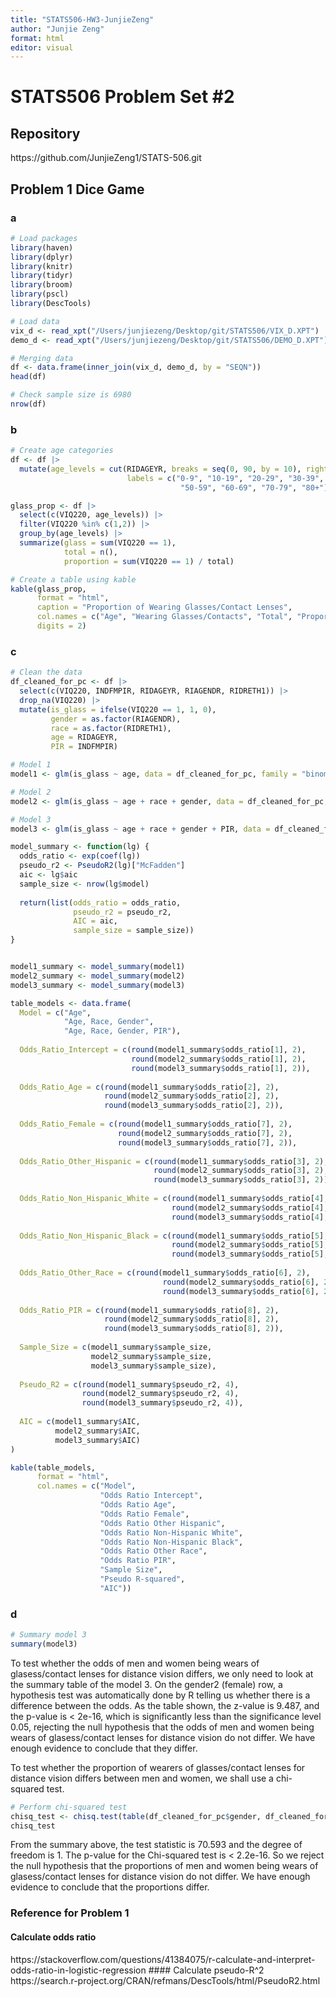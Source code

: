 ```yaml
---
title: "STATS506-HW3-JunjieZeng"
author: "Junjie Zeng"
format: html
editor: visual
---
```

# STATS506 Problem Set #2

## Repository

https://github.com/JunjieZeng1/STATS-506.git

## Problem 1 Dice Game

### a
```r
# Load packages
library(haven)
library(dplyr)
library(knitr)
library(tidyr)
library(broom)
library(pscl)
library(DescTools)
```

```r
# Load data
vix_d <- read_xpt("/Users/junjiezeng/Desktop/git/STATS506/VIX_D.XPT")
demo_d <- read_xpt("/Users/junjiezeng/Desktop/git/STATS506/DEMO_D.XPT")
```

```r
# Merging data
df <- data.frame(inner_join(vix_d, demo_d, by = "SEQN"))
head(df)
```

```r
# Check sample size is 6980
nrow(df)
```

### b
```r
# Create age categories
df <- df |> 
  mutate(age_levels = cut(RIDAGEYR, breaks = seq(0, 90, by = 10), right = FALSE, 
                          labels = c("0-9", "10-19", "20-29", "30-39", "40-49", 
                                      "50-59", "60-69", "70-79", "80+")))
```

```r
glass_prop <- df |> 
  select(c(VIQ220, age_levels)) |> 
  filter(VIQ220 %in% c(1,2)) |> 
  group_by(age_levels) |> 
  summarize(glass = sum(VIQ220 == 1), 
            total = n(), 
            proportion = sum(VIQ220 == 1) / total)
```

```r
# Create a table using kable
kable(glass_prop, 
      format = "html", 
      caption = "Proportion of Wearing Glasses/Contact Lenses", 
      col.names = c("Age", "Wearing Glasses/Contacts", "Total", "Proportion"),
      digits = 2)
```

### c
```r
# Clean the data
df_cleaned_for_pc <- df |> 
  select(c(VIQ220, INDFMPIR, RIDAGEYR, RIAGENDR, RIDRETH1)) |> 
  drop_na(VIQ220) |> 
  mutate(is_glass = ifelse(VIQ220 == 1, 1, 0), 
         gender = as.factor(RIAGENDR), 
         race = as.factor(RIDRETH1), 
         age = RIDAGEYR, 
         PIR = INDFMPIR)
```

```r
# Model 1
model1 <- glm(is_glass ~ age, data = df_cleaned_for_pc, family = "binomial")

# Model 2
model2 <- glm(is_glass ~ age + race + gender, data = df_cleaned_for_pc, family = "binomial")

# Model 3
model3 <- glm(is_glass ~ age + race + gender + PIR, data = df_cleaned_for_pc, family = "binomial")
```

```r

model_summary <- function(lg) {
  odds_ratio <- exp(coef(lg))
  pseudo_r2 <- PseudoR2(lg)["McFadden"]
  aic <- lg$aic
  sample_size <- nrow(lg$model)
  
  return(list(odds_ratio = odds_ratio, 
              pseudo_r2 = pseudo_r2, 
              AIC = aic, 
              sample_size = sample_size))
}


model1_summary <- model_summary(model1)
model2_summary <- model_summary(model2)
model3_summary <- model_summary(model3)
```

```r
table_models <- data.frame(
  Model = c("Age", 
            "Age, Race, Gender", 
            "Age, Race, Gender, PIR"),
  
  Odds_Ratio_Intercept = c(round(model1_summary$odds_ratio[1], 2),
                           round(model2_summary$odds_ratio[1], 2),
                           round(model3_summary$odds_ratio[1], 2)),
  
  Odds_Ratio_Age = c(round(model1_summary$odds_ratio[2], 2),
                     round(model2_summary$odds_ratio[2], 2),
                     round(model3_summary$odds_ratio[2], 2)),
  
  Odds_Ratio_Female = c(round(model1_summary$odds_ratio[7], 2),
                        round(model2_summary$odds_ratio[7], 2),
                        round(model3_summary$odds_ratio[7], 2)),
  
  Odds_Ratio_Other_Hispanic = c(round(model1_summary$odds_ratio[3], 2),
                                round(model2_summary$odds_ratio[3], 2),
                                round(model3_summary$odds_ratio[3], 2)),
    
  Odds_Ratio_Non_Hispanic_White = c(round(model1_summary$odds_ratio[4], 2),
                                    round(model2_summary$odds_ratio[4], 2),
                                    round(model3_summary$odds_ratio[4], 2)),
  
  Odds_Ratio_Non_Hispanic_Black = c(round(model1_summary$odds_ratio[5], 2),
                                    round(model2_summary$odds_ratio[5], 2),
                                    round(model3_summary$odds_ratio[5], 2)),
  
  Odds_Ratio_Other_Race = c(round(model1_summary$odds_ratio[6], 2),
                                  round(model2_summary$odds_ratio[6], 2),
                                  round(model3_summary$odds_ratio[6], 2)),
  
  Odds_Ratio_PIR = c(round(model1_summary$odds_ratio[8], 2),
                     round(model2_summary$odds_ratio[8], 2),
                     round(model3_summary$odds_ratio[8], 2)),
  
  Sample_Size = c(model1_summary$sample_size, 
                  model2_summary$sample_size, 
                  model3_summary$sample_size),
  
  Pseudo_R2 = c(round(model1_summary$pseudo_r2, 4),
                round(model2_summary$pseudo_r2, 4),
                round(model3_summary$pseudo_r2, 4)),
  
  AIC = c(model1_summary$AIC, 
          model2_summary$AIC, 
          model3_summary$AIC)
)
```

```r
kable(table_models, 
      format = "html", 
      col.names = c("Model", 
                    "Odds Ratio Intercept", 
                    "Odds Ratio Age",
                    "Odds Ratio Female",
                    "Odds Ratio Other Hispanic",
                    "Odds Ratio Non-Hispanic White", 
                    "Odds Ratio Non-Hispanic Black",
                    "Odds Ratio Other Race",
                    "Odds Ratio PIR",
                    "Sample Size", 
                    "Pseudo R-squared", 
                    "AIC"))
```

### d
```r
# Summary model 3
summary(model3)
```
To test whether the odds of men and women being wears of glasess/contact lenses for distance vision differs, we only need to look at the summary table of the model 3. On the gender2 (female) row, a hypothesis test was automatically done by R telling us whether there is a difference between the odds. As the table shown, the z-value is 9.487, and the p-value is < 2e-16, which is significantly less than the significance level 0.05, rejecting the null hypothesis that the odds of men and women being wears of glasess/contact lenses for distance vision do not differ. We have enough evidence to conclude that they differ.    


To test whether the proportion of wearers of glasses/contact lenses for distance vision differs between men and women, we shall use a chi-squared test.     
```r
# Perform chi-squared test
chisq_test <- chisq.test(table(df_cleaned_for_pc$gender, df_cleaned_for_pc$is_glass))
chisq_test
```
From the summary above, the test statistic is 70.593 and the degree of freedom is 1. The p-value for the Chi-squared test is < 2.2e-16. So we reject the null hypothesis that the proportions of men and women being wears of glasess/contact lenses for distance vision do not differ. We have enough evidence to conclude that the proportions differ.

### Reference for Problem 1
#### Calculate odds ratio
https://stackoverflow.com/questions/41384075/r-calculate-and-interpret-odds-ratio-in-logistic-regression
#### Calculate pseudo-R^2
https://search.r-project.org/CRAN/refmans/DescTools/html/PseudoR2.html


